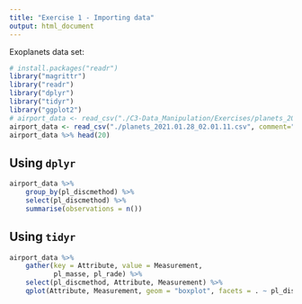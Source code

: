 ```yaml
---
title: "Exercise 1 - Importing data"
output: html_document
---
```


Exoplanets data set:
```r
# install.packages("readr")
library("magrittr")
library("readr")
library("dplyr")
library("tidyr")
library("ggplot2")
# airport_data <- read_csv("./C3-Data_Manipulation/Exercises/planets_2021.01.28_02.01.11.csv", comment="#")
airport_data <- read_csv("./planets_2021.01.28_02.01.11.csv", comment="#")
airport_data %>% head(20)
```

## Using `dplyr`

```r
airport_data %>% 
    group_by(pl_discmethod) %>%
    select(pl_discmethod) %>% 
    summarise(observations = n())
```

## Using `tidyr`

```r
airport_data %>% 
    gather(key = Attribute, value = Measurement,
           pl_masse, pl_rade) %>%
    select(pl_discmethod, Attribute, Measurement) %>%
    qplot(Attribute, Measurement, geom = "boxplot", facets = . ~ pl_discmethod, data = .)
```